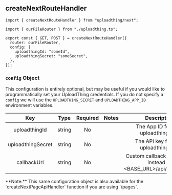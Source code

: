 ## createNextRouteHandler

```tsx
import { createNextRouteHandler } from "uploadthing/next";

import { ourFileRouter } from "./uploadthing.ts";

export const { GET, POST } = createNextRouteHandler({
  router: ourFileRouter,
  config: {
    uploadthingId: "someId",
    uploadthingSecret: "someSecret",
  },
});
```

### `config` Object

This configuration is entirely optional, but may be useful if you would like to
programmatically set your UploadThing credentials. If you do not specify a
`config` we will use the `UPLOADTHING_SECRET` and `UPLOADTHING_APP_ID`
environment variables.

|        Key        |  Type  | Required | Notes |                           Description                            |
| :---------------: | :----: | :------: | :---: | :--------------------------------------------------------------: |
|   uploadthingId   | string |    No    |       |               The App ID for your uploadthing app                |
| uploadthingSecret | string |    No    |       |               The API key for your uploadthing app               |
|    callbackUrl    | string |    No    |       | Custom callback URL to use instead of <BASE_URL>/api/uploadthing |

<Callout type="info">
  **Note:** This same configuration object is also available for the
  `createNextPageApiHandler` function if you are using `/pages`.
</Callout>
